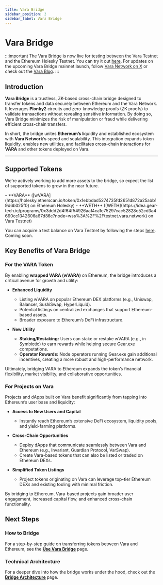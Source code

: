 ```yaml
---
title: Vara Bridge
sidebar_position: 3
sidebar_label: Vara Bridge
---
```



# Vara Bridge

:::important
The Vara Bridge is now live for testing between the Vara Testnet and the Ethereum Holesky Testnet. You can try it out [here](https://zk-bridge-stg.vara.network/).
For updates on the upcoming Vara Bridge mainnet launch, follow [Vara Network on X](https://x.com/VaraNetwork) or check out the [Vara Blog](https://vara.network/news).
:::

## Introduction
**Vara Bridge** is a trustless, ZK-based cross-chain bridge designed to transfer tokens and data securely between Ethereum and the Vara Network. It leverages **Plonky2** circuits and zero-knowledge proofs (ZK proofs) to validate transactions without revealing sensitive information. By doing so, Vara Bridge minimizes the risk of manipulation or fraud while delivering efficient cross-chain transfers. 

In short, the bridge unites **Ethereum’s** liquidity and established ecosystem with **Vara Network’s** speed and scalability. This integration expands token liquidity, enables new utilities, and facilitates cross-chain interactions for **VARA** and other tokens deployed on Vara.

---

## Supported Tokens
We're actively working to add more assets to the bridge, so expect the list of supported tokens to grow in the near future.

<Tabs>
  <TabItem value="Testnet" label="Testnet" default>
- **VARA** ([wVARA](https://holesky.etherscan.io/token/0x1ebbdad5274735fd2651d872a25abb19d6b025f0) on Ethereum Holesky)  
- **WETH** ([WETH](https://idea.gear-tech.io/programs/0x3ddd2d4f64f54926aaf4ca1c75297cac52828c52cd3a4690cc1342606a67d86c?node=wss%3A%2F%2Ftestnet.vara.network) on Vara Testnet)

You can acquire a test balance on Vara Testnet by following the steps [here](docs/idea/account.md#get-test-balance).
</TabItem>
  <TabItem value="Mainnet" label="Mainnet" default>
  Coming soon.
  </TabItem>
</Tabs>

## Key Benefits of Vara Bridge

### For the VARA Token
By enabling **wrapped VARA (wVARA)** on Ethereum, the bridge introduces a critical avenue for growth and utility:

- **Enhanced Liquidity**  
  - Listing wVARA on popular Ethereum DEX platforms (e.g., Uniswap, Balancer, SushiSwap, HyperLiquid).  
  - Potential listings on centralized exchanges that support Ethereum-based assets.  
  - Broader exposure to Ethereum’s DeFi infrastructure.

- **New Utility**  
  - **Staking/Restaking:** Users can stake or restake wVARA (e.g., in Symbiotic) to earn rewards while helping secure Gear.exe computations.  
  - **Operator Rewards:** Node operators running Gear.exe gain additional incentives, creating a more robust and high-performance network.

Ultimately, bridging VARA to Ethereum expands the token’s financial flexibility, market visibility, and collaborative opportunities.

### For Projects on Vara
Projects and dApps built on Vara benefit significantly from tapping into Ethereum’s user base and liquidity:

- **Access to New Users and Capital**  
  - Instantly reach Ethereum’s extensive DeFi ecosystem, liquidity pools, and yield-farming platforms.

- **Cross-Chain Opportunities**  
  - Deploy dApps that communicate seamlessly between Vara and Ethereum (e.g., Invariant, Guardian Protocol, VarSwap).  
  - Create Vara-based tokens that can also be listed or traded on Ethereum DEXs.

- **Simplified Token Listings**  
  - Project tokens originating on Vara can leverage top-tier Ethereum DEXs and existing tooling with minimal friction.  

By bridging to Ethereum, Vara-based projects gain broader user engagement, increased capital flow, and enhanced cross-chain functionality.

## Next Steps

### How to Bridge
For a step-by-step guide on transferring tokens between Vara and Ethereum, see the [**Use Vara Bridge**](/docs/bridge/bridging-guide.md) page.

### Technical Architecture
For a deeper dive into how the bridge works under the hood, check out the [**Bridge Architecture**](/docs/bridge/architecture.md) page.